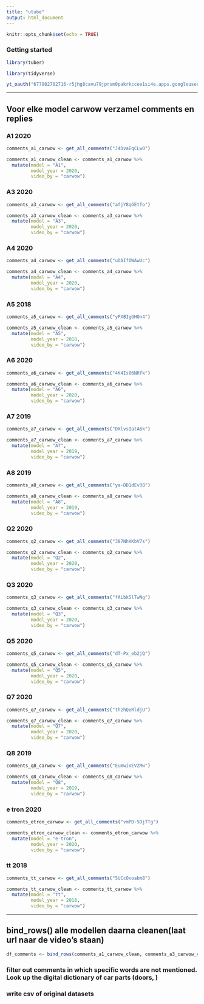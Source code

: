 ```yaml
---
title: "utube"
output: html_document
---
```


```r
knitr::opts_chunk$set(echo = TRUE)
```


### Getting started

```r
library(tuber)
```

```r
library(tidyverse)
```


```r
yt_oauth("677902702716-r5jhg8cavu79jprsm0pakrkccee1si4e.apps.googleusercontent.com", "2egWEJuXjs-Z6ER4lr1fUTfX", token = '')
```
***
## Voor elke model carwow verzamel comments en replies

### A1 2020
```r
comments_a1_carwow <- get_all_comments("J4DvaEqCLw0")
```

```r
comments_a1_carwow_clean <- comments_a1_carwow %>%
  mutate(model = "A1",
         model_year = 2020,
         video_by = "carwow")
```


### A3 2020
```r
comments_a3_carwow <- get_all_comments("afjY8qGEtTo")
```

```r
comments_a3_carwow_clean <- comments_a3_carwow %>%
  mutate(model = "A3",
         model_year = 2020,
         video_by = "carwow")
```


### A4 2020
```r
comments_a4_carwow <- get_all_comments("uDAIfOWAwUc")
```

```r
comments_a4_carwow_clean <- comments_a4_carwow %>%
  mutate(model = "A4",
         model_year = 2020,
         video_by = "carwow")
```

### A5 2018
```r
comments_a5_carwow <- get_all_comments("yPXBIgGHOn4")
```

```r
comments_a5_carwow_clean <- comments_a5_carwow %>%
  mutate(model = "A5",
         model_year = 2018,
         video_by = "carwow")
```

### A6 2020
```r
comments_a6_carwow <- get_all_comments("4K4Is06NRfk")
```

```r
comments_a6_carwow_clean <- comments_a6_carwow %>%
  mutate(model = "A6",
         model_year = 2020,
         video_by = "carwow")
```

### A7 2019
```r
comments_a7_carwow <- get_all_comments("DXlvsIatA6k")
```

```r
comments_a7_carwow_clean <- comments_a7_carwow %>%
  mutate(model = "A7",
         model_year = 2019,
         video_by = "carwow")
```

### A8 2019
```r
comments_a8_carwow <- get_all_comments("ya-DD1dEv38")
```

```r
comments_a8_carwow_clean <- comments_a8_carwow %>%
  mutate(model = "A8",
         model_year = 2019,
         video_by = "carwow")
```


### Q2 2020
```r
comments_q2_carwow <- get_all_comments("387NhKKbV7s")
```

```r
comments_q2_carwow_clean <- comments_q2_carwow %>%
  mutate(model = "Q2",
         model_year = 2020,
         video_by = "carwow")
```


### Q3 2020
```r
comments_q3_carwow <- get_all_comments("fALbk5lTwNg")
```

```r
comments_q3_carwow_clean <- comments_q3_carwow %>%
  mutate(model = "Q3",
         model_year = 2020,
         video_by = "carwow")
```


### Q5 2020
```r
comments_q5_carwow <- get_all_comments("dT-Px_eb2jQ")
```

```r
comments_q5_carwow_clean <- comments_q5_carwow %>%
  mutate(model = "Q5",
         model_year = 2020,
         video_by = "carwow")
```


### Q7 2020
```r
comments_q7_carwow <- get_all_comments("thzhQoRldjU")
```

```r
comments_q7_carwow_clean <- comments_q7_carwow %>%
  mutate(model = "Q7",
         model_year = 2020,
         video_by = "carwow")
```


### Q8 2019
```r
comments_q8_carwow <- get_all_comments("EumwiVEVZMw")
```

```r
comments_q8_carwow_clean <- comments_q8_carwow %>%
  mutate(model = "Q8",
         model_year = 2019,
         video_by = "carwow")
```


### e tron 2020
```r
comments_etron_carwow <- get_all_comments("vmPD-5DjTTg")
```

```r
comments_etron_carwow_clean <- comments_etron_carwow %>%
  mutate(model = "e-tron",
         model_year = 2020,
         video_by = "carwow")
```


### tt 2018
```r
comments_tt_carwow <- get_all_comments("5UCcOvoabm8")
```

```r
comments_tt_carwow_clean <- comments_tt_carwow %>%
  mutate(model = "tt",
         model_year = 2018,
         video_by = "carwow")
```

***

## bind_rows() alle modellen \n daarna cleanen(laat url naar de video's staan)
```r
df_comments <- bind_rows(comments_a1_carwow_clean, comments_a3_carwow_clean, comments_a4_carwow_clean, comments_a5_carwow_clean, comments_a6_carwow_clean, comments_a7_carwow_clean, comments_a8_carwow_clean, comments_etron_carwow_clean, comments_q2_carwow_clean, comments_q3_carwow_clean, comments_q5_carwow_clean, comments_q7_carwow_clean, comments_q8_carwow_clean, comments_tt_carwow_clean)
```


### filter out comments in which specific words are not mentioned. Look up the digital dictionary of car parts (doors, )


### write csv of original datasets




























